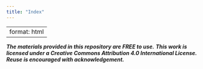 ```yaml
---
title: "Index"
---
```

---
format: html
---

<style>
  body {
  background-image: url("https://images.pexels.com/photos/189349/pexels-photo-189349.jpeg");
  background-size: cover;
  background-repeat: no-repeat;
}
  
</style>


***The materials provided in this repository are FREE to use.*** ***This work is licensed under a Creative Commons Attribution 4.0 International License. Reuse is encouraged with acknowledgement.***
